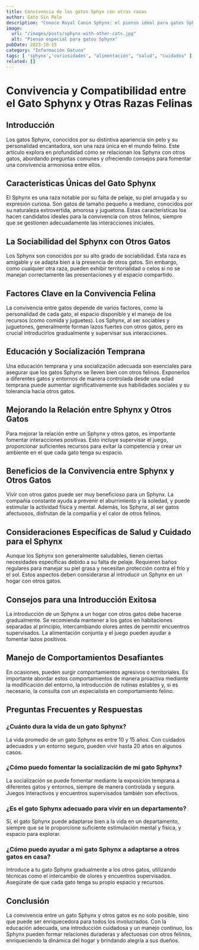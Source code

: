 ```yaml
---
title: Convivencia de los gatos Sphyx con otras razas
author: Gato Sin Pelo
description: "Conoce Royal Canin Sphynx: el pienso ideal para gatos Sphynx, enriquecido para nutrir su piel única y mantener su salud óptima."
image:
  url: "/images/posts/sphynx-with-other-cats.jpg"
  alt: "Pienso especial para gatos Sphynx"
pubDate: 2023-10-15
category: "Información Gatuna"
tags: [ 'sphynx','curiosidades', "alimentación", "salud", "cuidados" ]
related: []
---
```


# Convivencia y Compatibilidad entre el Gato Sphynx y Otras Razas Felinas

## Introducción
Los gatos Sphynx, conocidos por su distintiva apariencia sin pelo y su personalidad encantadora, son una raza única en el mundo felino. Este artículo explora en profundidad cómo se relacionan los Sphynx con otros gatos, abordando preguntas comunes y ofreciendo consejos para fomentar una convivencia armoniosa entre ellos. 

## Características Únicas del Gato Sphynx
El Sphynx es una raza notable por su falta de pelaje, su piel arrugada y su expresión curiosa. Son gatos de tamaño pequeño a mediano, conocidos por su naturaleza extrovertida, amorosa y juguetona. Estas características los hacen candidatos ideales para la convivencia con otros felinos, siempre que se gestionen adecuadamente las interacciones iniciales.

## La Sociabilidad del Sphynx con Otros Gatos
Los Sphynx son conocidos por su alto grado de sociabilidad. Esta raza es amigable y se adapta bien a la presencia de otros gatos. Sin embargo, como cualquier otra raza, pueden exhibir territorialidad o celos si no se manejan correctamente las presentaciones y el espacio compartido.

## Factores Clave en la Convivencia Felina
La convivencia entre gatos depende de varios factores, como la personalidad de cada gato, el espacio disponible y el manejo de los recursos (como comida y juguetes). Los Sphynx, al ser sociables y juguetones, generalmente forman lazos fuertes con otros gatos, pero es crucial introducirlos gradualmente y supervisar sus interacciones.

## Educación y Socialización Temprana
Una educación temprana y una socialización adecuada son esenciales para asegurar que los gatos Sphynx se lleven bien con otros felinos. Exponerlos a diferentes gatos y entornos de manera controlada desde una edad temprana puede aumentar significativamente sus habilidades sociales y su tolerancia hacia otros gatos.

## Mejorando la Relación entre Sphynx y Otros Gatos
Para mejorar la relación entre un Sphynx y otros gatos, es importante fomentar interacciones positivas. Esto incluye supervisar el juego, proporcionar suficientes recursos para evitar la competencia y crear un ambiente en el que cada gato tenga su espacio.

## Beneficios de la Convivencia entre Sphynx y Otros Gatos
Vivir con otros gatos puede ser muy beneficioso para un Sphynx. La compañía constante ayuda a prevenir el aburrimiento y la soledad, y puede estimular la actividad física y mental. Además, los Sphynx, al ser gatos afectuosos, disfrutan de la compañía y el calor de otros felinos.

## Consideraciones Específicas de Salud y Cuidado para el Sphynx
Aunque los Sphynx son generalmente saludables, tienen ciertas necesidades específicas debido a su falta de pelaje. Requieren baños regulares para manejar su piel grasa y necesitan protección contra el frío y el sol. Estos aspectos deben considerarse al introducir un Sphynx en un hogar con otros gatos.

## Consejos para una Introducción Exitosa
La introducción de un Sphynx a un hogar con otros gatos debe hacerse gradualmente. Se recomienda mantener a los gatos en habitaciones separadas al principio, intercambiando olores antes de permitir encuentros supervisados. La alimentación conjunta y el juego pueden ayudar a fomentar lazos positivos.

## Manejo de Comportamientos Desafiantes
En ocasiones, pueden surgir comportamientos agresivos o territoriales. Es importante abordar estos comportamientos de manera proactiva mediante la modificación del entorno, la introducción de rutinas estables y, si es necesario, la consulta con un especialista en comportamiento felino.

## Preguntas Frecuentes y Respuestas

### ¿Cuánto dura la vida de un gato Sphynx?
La vida promedio de un gato Sphynx es entre 10 y 15 años. Con cuidados adecuados y un entorno seguro, pueden vivir hasta 20 años en algunos casos.

### ¿Cómo puedo fomentar la socialización de mi gato Sphynx?
La socialización se puede fomentar mediante la exposición temprana a diferentes gatos y entornos, siempre de manera controlada y segura. Juegos interactivos y encuentros supervisados también son efectivos.

### ¿Es el gato Sphynx adecuado para vivir en un departamento?
Sí, el gato Sphynx puede adaptarse bien a la vida en un departamento, siempre que se le proporcione suficiente estimulación mental y física, y espacio para explorar.

### ¿Cómo puedo ayudar a mi gato Sphynx a adaptarse a otros gatos en casa?
Introduce a tu gato Sphynx gradualmente a los otros gatos, utilizando técnicas como el intercambio de olores y encuentros supervisados. Asegúrate de que cada gato tenga su propio espacio y recursos.

## Conclusión
La convivencia entre un gato Sphynx y otros gatos es no solo posible, sino que puede ser enriquecedora para todos los involucrados. Con la educación adecuada, una introducción cuidadosa y un manejo continuo, los Sphynx pueden formar relaciones duraderas y afectuosas con otros felinos, enriqueciendo la dinámica del hogar y brindando alegría a sus dueños.
